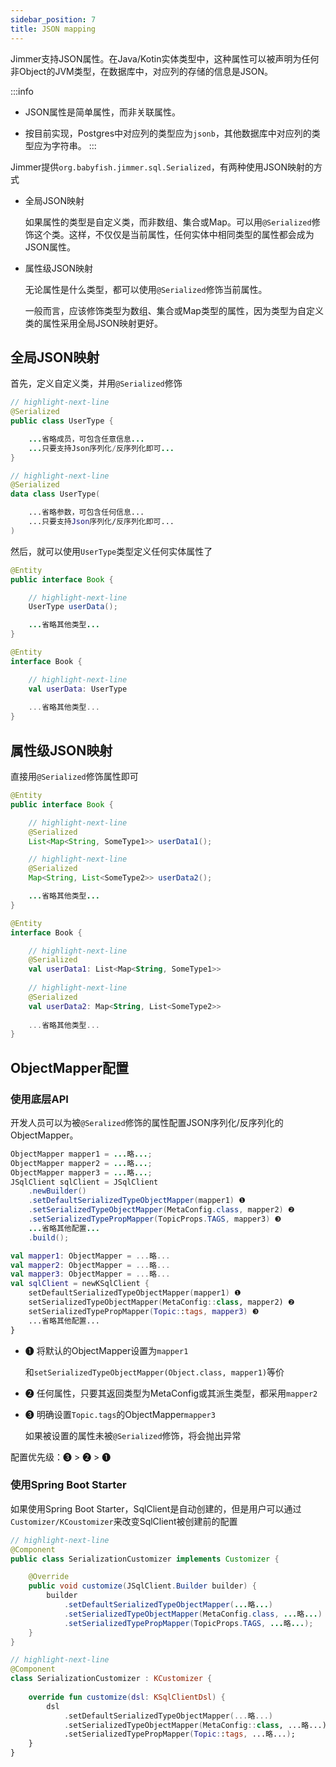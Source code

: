 ```yaml
---
sidebar_position: 7
title: JSON mapping
---
```



Jimmer支持JSON属性。在Java/Kotin实体类型中，这种属性可以被声明为任何非Object的JVM类型，在数据库中，对应列的存储的信息是JSON。

:::info
-   JSON属性是简单属性，而非关联属性。

-   按目前实现，Postgres中对应列的类型应为`jsonb`，其他数据库中对应列的类型应为字符串。
:::

Jimmer提供`org.babyfish.jimmer.sql.Serialized`，有两种使用JSON映射的方式

-   全局JSON映射

    如果属性的类型是自定义类，而非数组、集合或Map。可以用`@Serialized`修饰这个类。这样，不仅仅是当前属性，任何实体中相同类型的属性都会成为JSON属性。

-   属性级JSON映射

    无论属性是什么类型，都可以使用`@Serialized`修饰当前属性。
    
    一般而言，应该修饰类型为数组、集合或Map类型的属性，因为类型为自定义类的属性采用全局JSON映射更好。

## 全局JSON映射

首先，定义自定义类，并用`@Serialized`修饰

<Tabs groupId="language">
<TabItem value="java" label="Java">

```java title="UserType.java"
// highlight-next-line
@Serialized
public class UserType {

    ...省略成员，可包含任意信息...
    ...只要支持Json序列化/反序列化即可...
}
```

</TabItem>
<TabItem value="kotlin" label="Kotlin">

```kotlin title="UserType.kt"
// highlight-next-line
@Serialized
data class UserType(

    ...省略参数，可包含任何信息...
    ...只要支持Json序列化/反序列化即可...
)
```

</TabItem>
</Tabs>

然后，就可以使用`UserType`类型定义任何实体属性了

<Tabs groupId="language">
<TabItem value="java" label="Java">

```java title="Book.java"
@Entity
public interface Book {

    // highlight-next-line
    UserType userData();

    ...省略其他类型...
}
```

</TabItem>
<TabItem value="kotlin" label="Kotlin">

```kotlin title="Book.kt"
@Entity
interface Book {

    // highlight-next-line
    val userData: UserType
    
    ...省略其他类型...
}
```

</TabItem>
</Tabs>

## 属性级JSON映射

直接用`@Serialized`修饰属性即可

<Tabs groupId="language">
<TabItem value="java" label="Java">

```java title="Book.java"
@Entity
public interface Book {

    // highlight-next-line
    @Serialized
    List<Map<String, SomeType1>> userData1();

    // highlight-next-line
    @Serialized
    Map<String, List<SomeType2>> userData2();

    ...省略其他类型...
}
```

</TabItem>
<TabItem value="kotlin" label="Kotlin">

```kotlin title="Book.kt"
@Entity
interface Book {

    // highlight-next-line
    @Serialized
    val userData1: List<Map<String, SomeType1>>
    
    // highlight-next-line
    @Serialized
    val userData2: Map<String, List<SomeType2>>
    
    ...省略其他类型...
}
```

</TabItem>
</Tabs>

## ObjectMapper配置

### 使用底层API

开发人员可以为被`@Seralized`修饰的属性配置JSON序列化/反序列化的ObjectMapper。

<Tabs groupId="language">
<TabItem value="java" label="Java">

```java
ObjectMapper mapper1 = ...略...;
ObjectMapper mapper2 = ...略...;
ObjectMapper mapper3 = ...略...;
JSqlClient sqlClient = JSqlClient
    .newBuilder()
    .setDefaultSerializedTypeObjectMapper(mapper1) ❶
    .setSerializedTypeObjectMapper(MetaConfig.class, mapper2) ❷
    .setSerializedTypePropMapper(TopicProps.TAGS, mapper3) ❸
    ...省略其他配置...
    .build();
```

</TabItem>
<TabItem value="kotlin" label="Kotlin">

```kotlin
val mapper1: ObjectMapper = ...略...
val mapper2: ObjectMapper = ...略...
val mapper3: ObjectMapper = ...略...
val sqlClient = newKSqlClient {
    setDefaultSerializedTypeObjectMapper(mapper1) ❶
    setSerializedTypeObjectMapper(MetaConfig::class, mapper2) ❷
    setSerializedTypePropMapper(Topic::tags, mapper3) ❸
    ...省略其他配置...
}
```

</TabItem>
</Tabs>

-   ❶ 将默认的ObjectMapper设置为`mapper1`

    和`setSerializedTypeObjectMapper(Object.class, mapper1)`等价

-   ❷ 任何属性，只要其返回类型为MetaConfig或其派生类型，都采用`mapper2`

-   ❸ 明确设置`Topic.tags`的ObjectMapper`mapper3`

    如果被设置的属性未被`@Serialized`修饰，将会抛出异常

配置优先级：❸ > ❷ > ❶

### 使用Spring Boot Starter

如果使用Spring Boot Starter，SqlClient是自动创建的，但是用户可以通过`Customizer/KCoustomizer`来改变SqlClient被创建前的配置

<Tabs groupId="language">
<TabItem value="java" label="Java">

```java
// highlight-next-line
@Component
public class SerializationCustomizer implements Customizer {

    @Override
    public void customize(JSqlClient.Builder builder) {
        builder
            .setDefaultSerializedTypeObjectMapper(...略...)
            .setSerializedTypeObjectMapper(MetaConfig.class, ...略...)
            .setSerializedTypePropMapper(TopicProps.TAGS, ...略...);
    }
}
```

</TabItem>
<TabItem value="kotlin" label="Kotlin">

```kotlin
// highlight-next-line
@Component
class SerializationCustomizer : KCustomizer {
    
    override fun customize(dsl: KSqlClientDsl) {
        dsl
            .setDefaultSerializedTypeObjectMapper(...略...)
            .setSerializedTypeObjectMapper(MetaConfig::class, ...略...)
            .setSerializedTypePropMapper(Topic::tags, ...略...);
    }
}
```

</TabItem>
</Tabs>